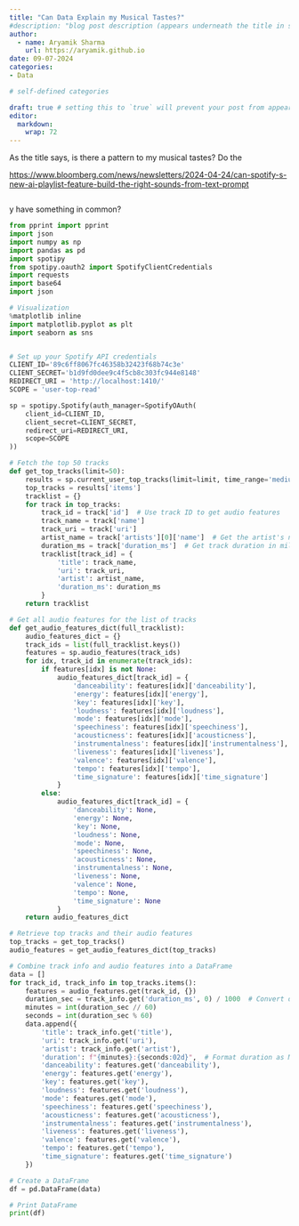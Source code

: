 ```yaml
---
title: "Can Data Explain my Musical Tastes?"
#description: "blog post description (appears underneath the title in smaller text) which is included on the listing page"
author:
  - name: Aryamik Sharma
    url: https://aryamik.github.io
date: 09-07-2024
categories: 
- Data 

# self-defined categories

draft: true # setting this to `true` will prevent your post from appearing on your listing page until you're ready!
editor: 
  markdown: 
    wrap: 72
---
```


As the title says, is there a pattern to my musical tastes? Do the

<https://www.bloomberg.com/news/newsletters/2024-04-24/can-spotify-s-new-ai-playlist-feature-build-the-right-sounds-from-text-prompt>

```         
```

y have something in common?

```python
from pprint import pprint
import json
import numpy as np
import pandas as pd
import spotipy
from spotipy.oauth2 import SpotifyClientCredentials
import requests
import base64
import json

# Visualization
%matplotlib inline
import matplotlib.pyplot as plt
import seaborn as sns 


# Set up your Spotify API credentials
CLIENT_ID='89c6ff8067fc46358b32423f68b74c3e'
CLIENT_SECRET='b1d9fd0dee9c4f5cb8c303fc944e8148'
REDIRECT_URI = 'http://localhost:1410/'
SCOPE = 'user-top-read'
```

```python
sp = spotipy.Spotify(auth_manager=SpotifyOAuth(
    client_id=CLIENT_ID,
    client_secret=CLIENT_SECRET,
    redirect_uri=REDIRECT_URI,
    scope=SCOPE
))

# Fetch the top 50 tracks
def get_top_tracks(limit=50):
    results = sp.current_user_top_tracks(limit=limit, time_range='medium_term')
    top_tracks = results['items']
    tracklist = {}
    for track in top_tracks:
        track_id = track['id']  # Use track ID to get audio features
        track_name = track['name']
        track_uri = track['uri']
        artist_name = track['artists'][0]['name']  # Get the artist's name
        duration_ms = track['duration_ms']  # Get track duration in milliseconds
        tracklist[track_id] = {
            'title': track_name,
            'uri': track_uri,
            'artist': artist_name,
            'duration_ms': duration_ms
        }
    return tracklist

# Get all audio features for the list of tracks
def get_audio_features_dict(full_tracklist):
    audio_features_dict = {}
    track_ids = list(full_tracklist.keys())
    features = sp.audio_features(track_ids)
    for idx, track_id in enumerate(track_ids):
        if features[idx] is not None:
            audio_features_dict[track_id] = {
                'danceability': features[idx]['danceability'],
                'energy': features[idx]['energy'],
                'key': features[idx]['key'],
                'loudness': features[idx]['loudness'],
                'mode': features[idx]['mode'],
                'speechiness': features[idx]['speechiness'],
                'acousticness': features[idx]['acousticness'],
                'instrumentalness': features[idx]['instrumentalness'],
                'liveness': features[idx]['liveness'],
                'valence': features[idx]['valence'],
                'tempo': features[idx]['tempo'],
                'time_signature': features[idx]['time_signature']
            }
        else:
            audio_features_dict[track_id] = {
                'danceability': None,
                'energy': None,
                'key': None,
                'loudness': None,
                'mode': None,
                'speechiness': None,
                'acousticness': None,
                'instrumentalness': None,
                'liveness': None,
                'valence': None,
                'tempo': None,
                'time_signature': None
            }
    return audio_features_dict

# Retrieve top tracks and their audio features
top_tracks = get_top_tracks()
audio_features = get_audio_features_dict(top_tracks)

# Combine track info and audio features into a DataFrame
data = []
for track_id, track_info in top_tracks.items():
    features = audio_features.get(track_id, {})
    duration_sec = track_info.get('duration_ms', 0) / 1000  # Convert duration to seconds
    minutes = int(duration_sec // 60)
    seconds = int(duration_sec % 60)
    data.append({
        'title': track_info.get('title'),
        'uri': track_info.get('uri'),
        'artist': track_info.get('artist'),
        'duration': f"{minutes}:{seconds:02d}",  # Format duration as MM:SS
        'danceability': features.get('danceability'),
        'energy': features.get('energy'),
        'key': features.get('key'),
        'loudness': features.get('loudness'),
        'mode': features.get('mode'),
        'speechiness': features.get('speechiness'),
        'acousticness': features.get('acousticness'),
        'instrumentalness': features.get('instrumentalness'),
        'liveness': features.get('liveness'),
        'valence': features.get('valence'),
        'tempo': features.get('tempo'),
        'time_signature': features.get('time_signature')
    })

# Create a DataFrame
df = pd.DataFrame(data)

# Print DataFrame
print(df)
```
